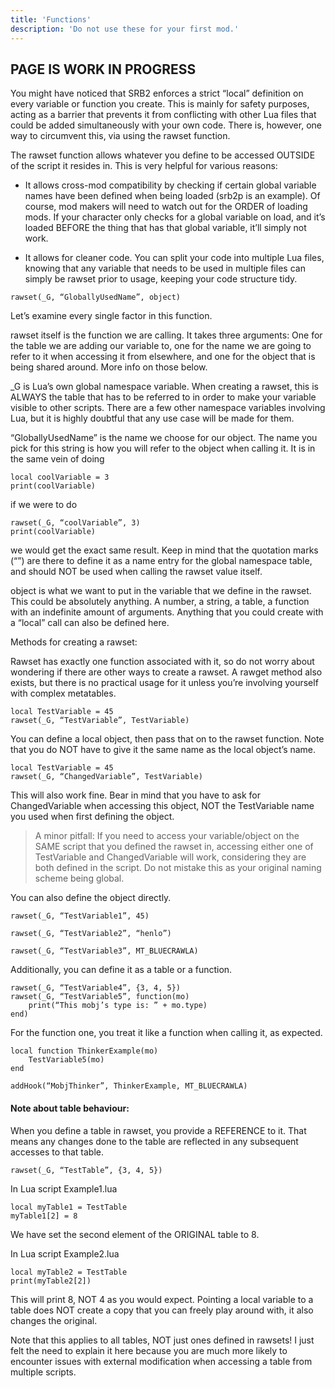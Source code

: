 ```yaml
---
title: 'Functions'
description: 'Do not use these for your first mod.'
---
```


## PAGE IS WORK IN PROGRESS

You might have noticed that SRB2 enforces a strict “local” definition on every variable or function you create. This is mainly for safety purposes, acting as a barrier that prevents it from conflicting with other Lua files that could be added simultaneously with your own code. There is, however, one way to circumvent this, via using the rawset function.

The rawset function allows whatever you define to be accessed OUTSIDE of the script it resides in. This is very helpful for various reasons:

- It allows cross-mod compatibility by checking if certain global variable names have been defined when being loaded (srb2p is an example). Of course, mod makers will need to watch out for the ORDER of loading mods. If your character only checks for a global variable on load, and it’s loaded BEFORE the thing that has that global variable, it’ll simply not work.

- It allows for cleaner code. You can split your code into multiple Lua files, knowing that any variable that needs to be used in multiple files can simply be rawset prior to usage, keeping your code structure tidy.

`rawset(_G, “GloballyUsedName”, object)`

Let’s examine every single factor in this function.

rawset itself is the function we are calling. It takes three arguments: One for the table we are adding our variable to, one for the name we are going to refer to it when accessing it from elsewhere, and one for the object that is being shared around. More info on those below.

_G is Lua’s own global namespace variable. When creating a rawset, this is ALWAYS the table that has to be referred to in order to make your variable visible to other scripts. There are a few other namespace variables involving Lua, but it is highly doubtful that any use case will be made for them.

“GloballyUsedName” is the name we choose for our object. The name you pick for this string is how you will refer to the object when calling it. It is in the same vein of doing

```
local coolVariable = 3
print(coolVariable)
```

if we were to do

```
rawset(_G, “coolVariable”, 3)
print(coolVariable)
```

we would get the exact same result. Keep in mind that the quotation marks (“”) are there to define it as a name entry for the global namespace table, and should NOT be used when calling the rawset value itself.

object is what we want to put in the variable that we define in the rawset. This could be absolutely anything. A number, a string, a table, a function with an indefinite amount of arguments. Anything that you could create with a “local” call can also be defined here.

Methods for creating a rawset:

Rawset has exactly one function associated with it, so do not worry about wondering if there are other ways to create a rawset. A rawget method also exists, but there is no practical usage for it unless you’re involving yourself with complex metatables.

```
local TestVariable = 45
rawset(_G, “TestVariable”, TestVariable)
```

You can define a local object, then pass that on to the rawset function. Note that you do NOT have to give it the same name as the local object’s name.

```
local TestVariable = 45
rawset(_G, “ChangedVariable”, TestVariable)
```

This will also work fine. Bear in mind that you have to ask for ChangedVariable when accessing this object, NOT the TestVariable name you used when first defining the object.


>A minor pitfall:
If you need to access your variable/object on the SAME script that you defined the rawset in, accessing either one of TestVariable and ChangedVariable will work, considering they are both defined in the script. Do not mistake this as your original naming scheme being global.

You can also define the object directly. 

`rawset(_G, “TestVariable1”, 45)`

`rawset(_G, “TestVariable2”, “henlo”)`

`rawset(_G, “TestVariable3”, MT_BLUECRAWLA)`

Additionally, you can define it as a table or a function.

```
rawset(_G, “TestVariable4”, {3, 4, 5})
rawset(_G, “TestVariable5”, function(mo)
	print(“This mobj’s type is: ” + mo.type)
end)
```

For the function one, you treat it like a function when calling it, as expected.


```
local function ThinkerExample(mo)
	TestVariable5(mo)
end
```

`addHook(“MobjThinker”, ThinkerExample, MT_BLUECRAWLA)`


#### Note about table behaviour:
When you define a table in rawset, you provide a REFERENCE to it. That means any changes done to the table are reflected in any subsequent accesses to that table.


`rawset(_G, “TestTable”, {3, 4, 5})`

In Lua script Example1.lua

```
local myTable1 = TestTable
myTable1[2] = 8
```

We have set the second element of the ORIGINAL table to 8.

In Lua script Example2.lua

```
local myTable2 = TestTable
print(myTable2[2])
```

This will print 8, NOT 4 as you would expect. Pointing a local variable to a table does NOT create a copy that you can freely play around with, it also changes the original.

Note that this applies to all tables, NOT just ones defined in rawsets! I just felt the need to explain it here because you are much more likely to encounter issues with external modification when accessing a table from multiple scripts.
